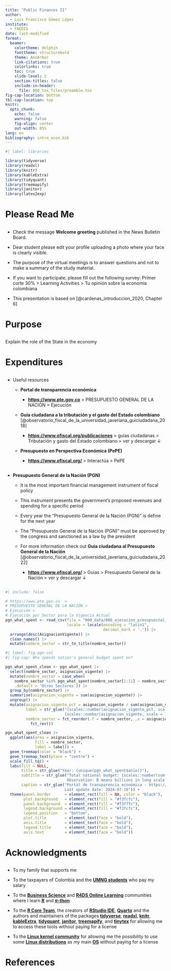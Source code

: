 ---
title: "Public Finances II"
author: 
  - Luis Francisco Gómez López
institute: 
  - FAEDIS
date: last-modified
format: 
  beamer:
    colortheme: dolphin
    fonttheme: structurebold
    theme: AnnArbor
    link-citations: true
    colorlinks: true
    toc: true
    slide-level: 2
    section-titles: false
    include-in-header:
      file: 000_tex_files/preamble.tex
fig-cap-location: bottom
tbl-cap-location: top
knitr: 
  opts_chunk: 
    echo: false
    warning: false
    fig-align: center
    out-width: 85%
lang: en
bibliography: intro_econ.bib
---

```{r}
#| label: libraries

library(tidyverse)
library(readxl)
library(knitr)
library(kableExtra)
library(tidyquant)
library(treemapify)
library(janitor)
library(latex2exp)
```

# Please Read Me

## 

-   Check the message **Welcome greeting** published in the News Bulletin Board.

-   Dear student please edit your profile uploading a photo where your face is clearly visible.

-   The purpose of the virtual meetings is to answer questions and not to make a summary of the study material.

-   If you want to participate, please fill out the following survey: Primer corte 30% \> Learning Activities \> Tu opinión sobre la economía colombiana

-   This presentation is based on [@cardenas_introduccion_2020, Chapter 6]

# Purpose

## 

Explain the role of the State in the economy

# Expenditures

## 

-   Useful resources

    -   **Portal de transparencia económica**

        -   [**https://www.pte.gov.co**](https://www.pte.gov.co) \> PRESUPUESTO GENERAL DE LA NACIÓN \> Ejecución

    -   **Guía ciudadana a la tributación y el gasto del Estado colombiano** [@observatorio_fiscal_de_la_universidad_javeriana_guiciudadana_2018]

        -   [**https://www.ofiscal.org/publicaciones**](https://www.ofiscal.org/publicaciones) \> guías ciudadanas \> Tributación y gasto del Estado colombiano \> ver y descargar ↓

    -   **Presupuesto en Perspectiva Económica (PePE)**

        -   [**https://www.ofiscal.org/**](https://www.ofiscal.org/) \> Interactúa \> PePE

## 

-   **Presupuesto General de la Nación (PGN)**

    -   It is the most important financial management instrument of fiscal policy

    -   This instrument presents the government's proposed revenues and spending for a specific period

    -   Every year the "Presupuesto General de la Nación (PGN)" is define for the next year

    -   The "Presupuesto General de la Nación (PGN)" must be approved by the congress and sanctioned as a law by the president

    -   For more information check out **Guía ciudadana al Presupuesto General de la Nación** [@observatorio_fiscal_de_la_universidad_javeriana_guiciudadana_2022]

        -   [**https://www.ofiscal.org/**](https://www.ofiscal.org/) \> Guias \> Presupuesto General de la Nación \> ver y descargar ↓

## 

```{r}
#| include: false

# https://www.pte.gov.co  > 
# PRESUPUESTO GENERAL DE LA NACIÓN >
# Ejecución >
# Ejecución por Sector para la Vigencia Actual
pgn_what_spent <- read_csv(file = "000_data/006_ejecucion_presupuestal_por_sector_pgn.csv",
                           locale = locale(encoding = "latin1",
                                           decimal_mark = '.')) |>
  arrange(desc(AsignacionVigente)) |> 
  clean_names() |> 
  mutate(nombre_sector = str_to_title(nombre_sector))
```

```{r}
#| label: fig-pgn-col
#| fig-cap: Who spends nation's general budget spent on?

pgn_what_spent_clean <- pgn_what_spent |> 
  select(nombre_sector, asignacion_vigente) |> 
  mutate(nombre_sector = case_when(
    nombre_sector %in% pgn_what_spent$nombre_sector[1:11] ~ nombre_sector,
    .default = 'Otros Sectores')) |> 
  group_by(nombre_sector) |> 
  summarise(asignacion_vigente = sum(asignacion_vigente)) |> 
  ungroup() |> 
  mutate(asignacion_vigente_pct = asignacion_vigente / sum(asignacion_vigente),
         label = str_glue("{scales::number(asignacion_vigente_pct, scale = 1e2, accuracy = 0.01, suffix = '%')}
                          {scales::number(asignacion_vigente, scale = 1e-12, accuracy = 0.01, suffix = 'B')}"),
         nombre_sector = fct_reorder(.f = nombre_sector, .x = asignacion_vigente) |> 
           fct_rev())

pgn_what_spent_clean |> 
  ggplot(aes(area = asignacion_vigente,
             fill = nombre_sector,
             label = label)) +
  geom_treemap(color = "black") +
  geom_treemap_text(place = "centre") +
  scale_fill_tq() +
  labs(fill = NULL,
       title = str_glue("Year: {unique(pgn_what_spent$anio)}"),
       subtitle = str_glue("Total national budget: {scales::number(sum(pgn_what_spent$asignacion_vigente), big.mark = ',')} COP
                           Observation: B means billions in long scale (10¹²)"),
       caption = str_glue("Portal de transparencia económica - https://www.pte.gov.co/
                          Last update date: 2024-07-16")) +
  theme(panel.border      = element_rect(fill = NA, color = "black"),
        plot.background   = element_rect(fill = "#f3fcfc"),
        panel.background  = element_rect(fill = "#f3f7fc"),
        legend.background = element_rect(fill = "#f3fcfc"),
        legend.position   = "bottom",
        plot.title        = element_text(face = "bold"),
        axis.title        = element_text(face = "bold"),
        legend.title      = element_text(face = "bold"),
        axis.text         = element_text(face = "bold"))
```

# Acknowledgments

## 

-   To my family that supports me

-   To the taxpayers of Colombia and the [**UMNG students**](https://www.umng.edu.co/estudiante) who pay my salary

-   To the [**Business Science**](https://www.business-science.io/) and [**R4DS Online Learning**](https://www.rfordatasci.com/) communities where I learn [**R**](https://www.r-project.org/about.html) and [**$\pi$-thon**](https://www.python.org/about/)

-   To the [**R Core Team**](https://www.r-project.org/contributors.html), the creators of [**RStudio IDE**](https://rstudio.com/products/rstudio/), [**Quarto**](https://quarto.org/) and the authors and maintainers of the packages [**tidyverse**](https://CRAN.R-project.org/package=tidyverse), [**readxl**](https://CRAN.R-project.org/package=readxl), [**knitr**](https://CRAN.R-project.org/package=knitr), [**kableExtra**](https://CRAN.R-project.org/package=kableExtra), [**tidyquant**](https://CRAN.R-project.org/package=tidyquant), [**janitor**](https://CRAN.R-project.org/package=janitor), [**treemapify**](https://CRAN.R-project.org/package=treemapify), and [**tinytex**](https://CRAN.R-project.org/package=tinytex) for allowing me to access these tools without paying for a license

-   To the [**Linux kernel community**](https://www.kernel.org/category/about.html) for allowing me the possibility to use some [**Linux distributions**](https://static.lwn.net/Distributions/) as my main [**OS**](https://en.wikipedia.org/wiki/Operating_system) without paying for a license

# References {.allowframebreaks}
